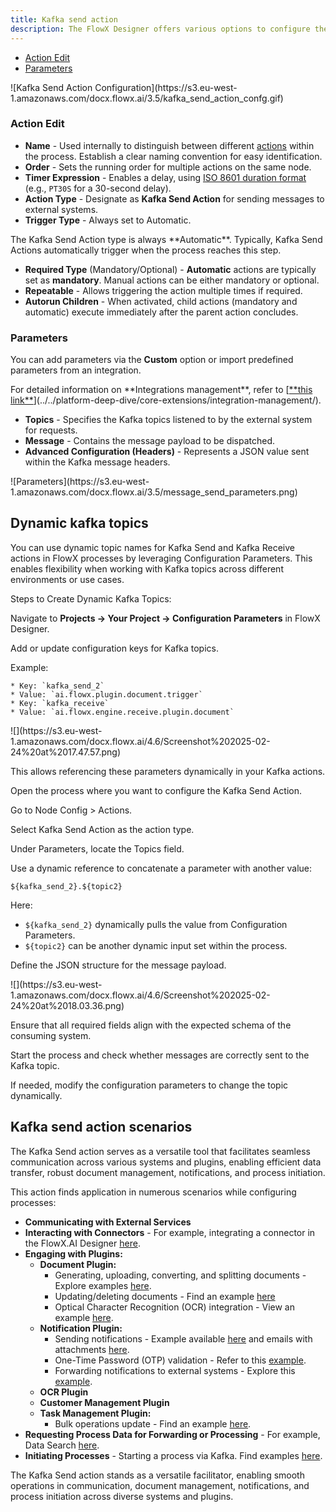 ```yaml
---
title: Kafka send action
description: The FlowX Designer offers various options to configure the Kafka Send Action through the Actions tab at the node level.
---
```


- [Action Edit](#action-edit)
- [Parameters](#parameters)

<Frame>
![Kafka Send Action Configuration](https://s3.eu-west-1.amazonaws.com/docx.flowx.ai/3.5/kafka_send_action_confg.gif)
</Frame>

### Action Edit

- **Name** - Used internally to distinguish between different [actions](../actions/actions) within the process. Establish a clear naming convention for easy identification.
- **Order** - Sets the running order for multiple actions on the same node.
- **Timer Expression** - Enables a delay, using [ISO 8601 duration format](../node/timer-events/timer-expressions#iso-8601) (e.g., `PT30S` for a 30-second delay).
- **Action Type** - Designate as **Kafka Send Action** for sending messages to external systems.
- **Trigger Type** - Always set to Automatic.

<Info>
The Kafka Send Action type is always **Automatic**. Typically, Kafka Send Actions automatically trigger when the process reaches this step.
</Info>

- **Required Type** (Mandatory/Optional) - **Automatic** actions are typically set as **mandatory**. Manual actions can be either mandatory or optional.
- **Repeatable** - Allows triggering the action multiple times if required.
- **Autorun Children** - When activated, child actions (mandatory and automatic) execute immediately after the parent action concludes.

### Parameters

You can add parameters via the **Custom** option or import predefined parameters from an integration.

<Info>
For detailed information on **Integrations management**, refer to [<u>**this link**</u>](../../platform-deep-dive/core-extensions/integration-management/).
</Info>

- **Topics** - Specifies the Kafka topics listened to by the external system for requests.
- **Message** - Contains the message payload to be dispatched.
- **Advanced Configuration (Headers)** - Represents a JSON value sent within the Kafka message headers.

<Frame>
![Parameters](https://s3.eu-west-1.amazonaws.com/docx.flowx.ai/3.5/message_send_parameters.png)
</Frame>


## Dynamic kafka topics

You can use dynamic topic names for Kafka Send and Kafka Receive actions in FlowX processes by leveraging Configuration Parameters. This enables flexibility when working with Kafka topics across different environments or use cases.

Steps to Create Dynamic Kafka Topics:

<Steps>
<Step title="Define Configuration Parameters for Kafka Topics">

Navigate to **Projects → Your Project → Configuration Parameters** in FlowX Designer.

Add or update configuration keys for Kafka topics.

Example:

    * Key: `kafka_send_2`
    * Value: `ai.flowx.plugin.document.trigger`
    * Key: `kafka_receive`
    * Value: `ai.flowx.engine.receive.plugin.document`

<Frame>
![](https://s3.eu-west-1.amazonaws.com/docx.flowx.ai/4.6/Screenshot%202025-02-24%20at%2017.47.57.png)
</Frame>


This allows referencing these parameters dynamically in your Kafka actions.
</Step>

<Step title="Use Configuration Parameters in Kafka Send Action">

Open the process where you want to configure the Kafka Send Action.

Go to Node Config > Actions.

Select Kafka Send Action as the action type.

Under Parameters, locate the Topics field.

Use a dynamic reference to concatenate a parameter with another value:

`${kafka_send_2}.${topic2}`

Here:

* `${kafka_send_2}` dynamically pulls the value from Configuration Parameters.
* `${topic2}` can be another dynamic input set within the process.
</Step>

<Step title="Configure the Kafka Message Payload">

Define the JSON structure for the message payload.


<Frame>
![](https://s3.eu-west-1.amazonaws.com/docx.flowx.ai/4.6/Screenshot%202025-02-24%20at%2018.03.36.png)
</Frame>

Ensure that all required fields align with the expected schema of the consuming system.
</Step>

<Step title="Validate and Test the Configuration">

Start the process and check whether messages are correctly sent to the Kafka topic.

If needed, modify the configuration parameters to change the topic dynamically.
</Step>
</Steps>



## Kafka send action scenarios

The Kafka Send action serves as a versatile tool that facilitates seamless communication across various systems and plugins, enabling efficient data transfer, robust document management, notifications, and process initiation.

This action finds application in numerous scenarios while configuring processes:

- **Communicating with External Services**
- **Interacting with Connectors** - For example, integrating a connector in the FlowX.AI Designer [here](../../platform-deep-dive/integrations/building-a-connector#integrating-a-connector-in-flowxai-designer).
- **Engaging with Plugins:**
    - **Document Plugin:**
        - Generating, uploading, converting, and splitting documents - Explore examples [here](../../platform-deep-dive/plugins/custom-plugins/documents-plugin/documents-plugin-overview).
        - Updating/deleting documents - Find an example [here](../../platform-deep-dive/plugins/custom-plugins/documents-plugin/deleting-a-file)
        - Optical Character Recognition (OCR) integration - View an example [here](../../platform-deep-dive/plugins/custom-plugins/ocr-plugin#scenario-for-flowxai-generated-documents).
    - **Notification Plugin:**
        - Sending notifications - Example available [here](../../platform-deep-dive/plugins/custom-plugins/notifications-plugin/sending-a-notification) and emails with attachments [here](../../platform-deep-dive/plugins/custom-plugins/notifications-plugin/sending-an-email-with-attachments).
        - One-Time Password (OTP) validation - Refer to this [example](../../platform-deep-dive/plugins/custom-plugins/notifications-plugin/sending-a-notification).
        - Forwarding notifications to external systems - Explore this [example](../../platform-deep-dive/plugins/custom-plugins/notifications-plugin/forwarding-notifications-to-an-external-system).
    - **OCR Plugin**
    - **Customer Management Plugin**
    - **Task Management Plugin:**
        - Bulk operations update - Find an example [here](../../platform-deep-dive/core-extensions/task-management/task-management-overview#bulk-updates).
- **Requesting Process Data for Forwarding or Processing** - For example, Data Search [here](../../platform-deep-dive/core-extensions/search-data-service).
- **Initiating Processes** - Starting a process via Kafka. Find examples [here](../../flowx-designer/managing-a-process-flow/starting-a-process).

The Kafka Send action stands as a versatile facilitator, enabling smooth operations in communication, document management, notifications, and process initiation across diverse systems and plugins.
